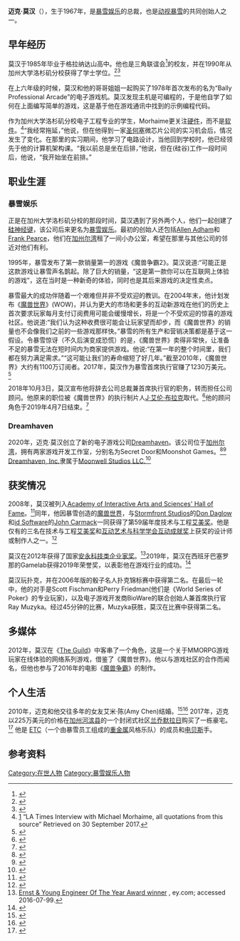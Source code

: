 {{Infobox person
| name        = 迈克·莫汉
| native_name = {{nobold|{{lang|en|Michael Morhaime}}}}
| image       = Mike Morhaime BlizzCon 2007.jpg
| image_size  = 
| caption     = 迈克·莫汉，于[[BlizzCon|BlizzCon]] 2007
| birth_date  = {{birth date and age|1967|11|3}}
| birth_place = 
| death_date  = 
| death_place = 
| known_for   = [[暴雪娱乐|暴雪娱乐]]前[[CEO|CEO]]和共同创始人
| occupation  = [[企业主管|企业主管]]；[[游戏开发商|游戏开发商]]
| employer    = 
| title       = {{Nowrap|Dreamhaven的创始人和CEO}}
| alma_mater  = [[加州大学洛杉矶分校|加州大学洛杉矶分校]] ([[工学学士|BE]])
| awards      = [[互动艺术与科学学会|AIAS]]名人堂奖(2001)<ref>{{cite web|title=D.I.C.E Special Awards|url=http://www.interactive.org/special_awards/details.asp?idSpecialAwards=11|access-date=22 January 2017|archive-date=2018-06-13|archive-url=https://web.archive.org/web/20180613134052/https://www.interactive.org/special_awards/details.asp?idSpecialAwards=11|dead-url=no}}</ref>
|spouse = {{plainlist|
*{{marriage|Amy Morhaime|2010|}}<ref name="wapo"/> 
}}
}}
'''迈克·莫汉'''（{{lang-en|Michael "Mike" Morhaime}}），生于1967年，是[[暴雪娱乐|暴雪娱乐]]的总裁，也是[[动视暴雪|动视暴雪]]的共同创始人之一。

==早年经历==

莫汉于1985年毕业于格拉纳达山高中。他也是三角联谊会<ref>{{cite web |url=http://www.triangle.org/index.php/Notable-Alumni/Notable-Alumni.html |title=Notable Alumni |accessdate=2009-02-01 |deadurl=yes |archiveurl=https://web.archive.org/web/20090718202637/http://www.triangle.org/index.php/Notable-Alumni/Notable-Alumni.html |archivedate=2009-07-18 }}</ref>的校友，并在1990年从加州大学洛杉矶分校获得了学士学位。<ref name="UCLAHonorDinner2006_11_06">{{cite web|url=http://www.engineer.ucla.edu/news/2006/Awards%20Dinner%202006.htm|title=UCLA Engineering Celebrates Accomplishments at Annual Awards Dinner|date=2006-11-06|author=M. Abraham|accessdate=2007-09-22|publisher=[[UCLA|UCLA]] Henry Samueli School of Engineering and Applied Science|archiveurl=https://web.archive.org/web/20071222072355/http://www.engineer.ucla.edu/news/2006/Awards%2BDinner%2B2006.htm|archivedate=2007-12-22|deadurl=yes}}</ref><ref>{{cite web|url=http://www.blizzard.com/register/blizzard/|title=Blizzard Entertainment 10th Anniversary Celebration|accessdate=2007-09-22|publisher=Blizzard Entertainment|archive-date=2002-01-26|archive-url=https://web.archive.org/web/20020126160653/http://www.blizzard.com/register/blizzard/|dead-url=no}}</ref>

在上六年级的时候，莫汉和他的哥哥姐姐一起购买了1978年首次发布的名为“Bally Professional Arcade”的电子游戏机。莫汉发现主机是可编程的，于是他自学了如何在上面编写简单的游戏，这是基于他在游戏通讯中找到的示例编程代码。

作为加州大学洛杉矶分校电子工程专业的学生，Morhaime更关注[[计算机硬件|硬件]]，而不是[[软件|软件]]。<ref>[http://articles.latimes.com/2010/aug/08/business/la-fi-himi-morhaime-20100808] {{Wayback|url=http://articles.latimes.com/2010/aug/08/business/la-fi-himi-morhaime-20100808 |date=20171106160234 }} “LA Times Interview with Michael Morhaime, all quotations from this source” Retrieved on 30 September 2017.</ref>“我经常拖延，”他说，但在他得到一家[[聖荷西_(加利福尼亞州)|圣何塞]]微芯片公司的实习机会后，情况发生了变化。在那里的实习期间，他学习了电路设计，当他回到学校时，他已经领先于他的计算机架构课。“我以前总是坐在后排，”他说，但在(硅谷)工作一段时间后，他说，“我开始坐在前排。”

==职业生涯==

===暴雪娱乐===

正是在加州大学洛杉矶分校的那段时间，莫汉遇到了另外两个人，他们一起创建了[[硅神经键|硅神经键]]，该公司后来更名为[[暴雪娱乐|暴雪娱乐]]。最初的创始人还包括[[Allen_Adham|Allen Adham]]和[[Frank_Pearce|Frank Pearce]]，他们在[[尔湾_(加利福尼亚州)|加州尔湾]]租了一间小办公室，希望在那里与其他公司的邻近对他们有利。

1995年，暴雪发布了第一款销量第一的游戏《魔兽争霸2》。莫汉说道:“可能正是这款游戏让暴雪声名鹊起。除了巨大的销量，“这是第一款你可以在互联网上体验的游戏”，这在当时是一种新奇的体验，同时也是其后来游戏的决定性卖点。

暴雪最大的成功伴随着一个艰难但并非不受欢迎的教训。在2004年末，他计划发布《[[魔兽世界|魔兽世界]]》(WOW)，并认为更大的市场和更多的互动新游戏在他们的历史上首次要求玩家每月支付订阅费用可能会缓慢增长，将是一个不受欢迎的惊喜的游戏社区。他说道:“我们认为这种收费很可能会让玩家望而却步，而《魔兽世界》的销量也不会像我们之前的一些游戏那样快。”暴雪的所有生产和营销决策都是基于这一假设。令暴雪惊讶（不久后演变成恐慌）的是，《魔兽世界》卖得非常快，让准备不足的暴雪无法在短时间内为商家提供游戏。他说:“在第一年的整个时间里，我们都在努力满足需求。”“这可能让我们的寿命缩短了好几年。”截至2010年，《魔兽世界》大约有1100万订阅者。2017年，莫汉作为暴雪首席执行官赚了1230万美元。<ref>{{cite web |url=https://www.gamespot.com/articles/blizzard-ceo-mike-morhaime-is-leaving-a-very-lucra/1100-6462261/ |title=Blizzard CEO Mike Morhaime Is Leaving A Very Lucrative Job |publisher=Gamespot |access-date=2018-10-04 |date=2017-02-13 |url-status=no |archive-url=https://web.archive.org/web/20190630040829/https://www.gamespot.com/articles/blizzard-ceo-mike-morhaime-is-leaving-a-very-lucra/1100-6462261/ |archive-date=2019-06-30 }}</ref>

2018年10月3日，莫汉宣布他将辞去公司总裁兼首席执行官的职务，转而担任公司顾问。他原来的职位被《魔兽世界》的执行制片人[[J._Allen_Brack|J·艾伦·布拉克]]取代。<ref>{{cite press release | url = https://www.businesswire.com/news/home/20181003005928/en/Activision-Blizzard-Names-World-Warcraft%C2%AE-Executive-Producer | title = Activision Blizzard Names World of Warcraft® Executive Producer J. Allen Brack As New President of Blizzard Entertainment | date = October 3, 2018 | access-date = October 3, 2018 | work = [[Business_Wire|Business Wire]] | archive-date = 2018-10-03 | archive-url = https://web.archive.org/web/20181003234812/https://www.businesswire.com/news/home/20181003005928/en/Activision-Blizzard-Names-World-Warcraft%C2%AE-Executive-Producer | dead-url = no }}</ref>他的顾问角色于2019年4月7日结束。<ref>{{citation | url = https://investor.activision.com/node/32181/html | title = Departure of Directors or Certain Officers; Election of Directors; Appointment of Certain Officers; Compensatory Arrangement of Certain Officers. | date = January 7, 2019 | access-date = January 10, 2019 | archive-date = 2021-02-22 | archive-url = https://web.archive.org/web/20210222014655/https://investor.activision.com/node/32181/html | dead-url = no }}</ref>

=== Dreamhaven ===
2020年，迈克·莫汉创立了新的电子游戏公司[[Dreamhaven|Dreamhaven]]。该公司位于[[尔湾_(加利福尼亚州)|加州尔湾]]，拥有两家游戏开发工作室，分别名为Secret Door和Moonshot Games。<ref>{{Citation|title=Blizzard Co-Founder Opens New Game Company, Dreamhaven, Developing Two Games - IGN|url=https://www.ign.com/articles/mike-morhaime-new-company-blizzard-dreamhaven-secret-door-moonshot|language=en|access-date=2020-09-24|archive-date=2020-09-24|archive-url=https://web.archive.org/web/20200924002214/https://www.ign.com/articles/mike-morhaime-new-company-blizzard-dreamhaven-secret-door-moonshot|dead-url=no}}</ref><ref>{{Cite news|last=Schiesel|first=Seth|title=Longtime Blizzard CEO Mike Morhaime starting new game studios and publishing company|language=en-US|work=Washington Post|url=https://www.washingtonpost.com/video-games/2020/09/23/mike-morhaime-blizzard-dreamhaven/|access-date=2020-09-23|issn=0190-8286|archive-date=2021-02-18|archive-url=https://web.archive.org/web/20210218055147/https://www.washingtonpost.com/video-games/2020/09/23/mike-morhaime-blizzard-dreamhaven/|dead-url=no}}</ref> [[Dreamhaven,_Inc.|Dreamhaven, Inc.]]隶属于[[Moonwell_Studios_LLC.|Moonwell Studios LLC.]]<ref>{{Cite web|title=Privacy Policy|url=https://www.dreamhaven.com//privacy|access-date=2020-09-23|website=www.dreamhaven.com|archive-date=2021-01-27|archive-url=https://web.archive.org/web/20210127073251/https://www.dreamhaven.com/privacy|dead-url=no}}</ref>

==获奖情况==
2008年，莫汉被列入[[Academy_of_Interactive_Arts_and_Sciences'_Hall_of_Fame|Academy of Interactive Arts and Sciences' Hall of Fame]]。<ref>{{cite web|url=http://www.interactive.org/special_awards/index.asp|title=The Academy of Interactive Arts & Sciences:: Hall of Fame|access-date=2013-01-17|publisher=[[Academy_of_Interactive_Arts_&_Sciences|Academy of Interactive Arts & Sciences]]|archive-date=2010-10-23|archive-url=https://web.archive.org/web/20101023030010/http://www.interactive.org/special_awards/index.asp|dead-url=no}}</ref>同年，他因暴雪创造的[[魔兽世界|魔兽世界]]，与[[Stormfront_Studios|Stormfront Studios]]的[[Don_Daglow|Don Daglow]]和[[id_Software|id Software]]的[[John_D._Carmack|John Carmack]]一同获得了第59届年度技术与工程[[艾美奖|艾美奖]]。他是仅有的三名在技术与工程[[艾美奖|艾美奖]]和[[互动艺术与科学学会|互动艺术与科学学会]][[Interactive_Achievement_Awards|互动成就奖]]上获奖的设计师或制作人之一。<ref>{{Cite web|url=https://www.invenglobal.com/articles/7941/the-king-of-games-michael-morhaimes-27-year-journey|title=The King of Games, Michael Morhaime's 27-Year Journey|website=www.invenglobal.com|language=en|access-date=2019-08-22|archive-date=2019-06-27|archive-url=https://web.archive.org/web/20190627075629/https://www.invenglobal.com/articles/7941/the-king-of-games-michael-morhaimes-27-year-journey|dead-url=no}}</ref>

莫汉在2012年获得了国家[[Ernst_&_Young_Entrepreneur_of_the_Year_Award|安永科技类企业家奖]]。<ref>[http://www.ey.com/US/en/Newsroom/News-releases/News_National-EOY-2012-Technology-Category-Award-Winner Ernst & Young Engineer Of The Year Award winner] {{Wayback|url=http://www.ey.com/US/en/Newsroom/News-releases/News_National-EOY-2012-Technology-Category-Award-Winner |date=20160121205431 }}, ey.com; accessed 2016-07-99.</ref>2019年，莫汉在西班牙巴塞罗那的Gamelab获得2019年荣誉奖，以表彰他在游戏行业的成功。<ref>{{Cite web|url=https://venturebeat.com/2019/05/28/mike-morhaime-cofounder-of-blizzard-entertainment-to-be-honored-at-gamelab-barcelona/|title=Mike Morhaime, cofounder of Blizzard Entertainment, to be honored at Gamelab Barcelona|date=2019-05-29|website=VentureBeat|language=en-US|access-date=2019-08-22|archive-date=2021-01-19|archive-url=https://web.archive.org/web/20210119071412/https://venturebeat.com/2019/05/28/mike-morhaime-cofounder-of-blizzard-entertainment-to-be-honored-at-gamelab-barcelona/|dead-url=no}}</ref>

莫汉玩扑克，并在2006年版的骰子名人扑克锦标赛中获得第二名。在最后一轮中，他的对手是Scott Fischman和Perry Friedman(他们是《World Series of Poker》的专业玩家)，以及电子游戏开发商BioWare的联合创始人兼首席执行官Ray Muzyka。经过45分钟的比赛，Muzyka获胜，莫汉在比赛中获得第二名。{{cn|date=September 2020}}

==多媒体==
2012年，莫汉在《[[The_Guild_(web_series)|The Guild]]》中客串了一个角色，这是一个关于MMORPG游戏玩家在线体验的网络系列游戏，借鉴了《魔兽世界》。他以与游戏社区的合作而闻名，但他也参与了2016年的电影《[[Warcraft:_The_Beginning|魔兽争霸]]》的制作。

==个人生活==
2010年，迈克和他交往多年的女友艾米·陈(Amy Chen)结婚。<ref>{{cite web |url=https://venturebeat.com/2020/09/23/blizzard-cofounder-mike-morhaime-launches-new-gaming-endeavor-dreamhaven/ |title=Blizzard cofounder Mike Morhaime launches new gaming endeavor Dreamhaven |publisher=VentureBeat |access-date=2020-09-28 |date=2020-09-23 |url-status=no |archive-url=https://web.archive.org/web/20200926160738/https://venturebeat.com/2020/09/23/blizzard-cofounder-mike-morhaime-launches-new-gaming-endeavor-dreamhaven/ |archive-date=2020-09-26 }}</ref><ref name="wapo">{{cite web |url=https://www.washingtonpost.com/video-games/2020/09/23/amy-mike-morhaime-qa/ |title=Amy and Mike Morhaime take questions about their new venture, Dreamhaven |work=Washington Post |access-date=2020-09-28 |date=2020-09-23 |url-status=yes |archive-url=https://web.archive.org/web/20210128021617/https://www.washingtonpost.com/video-games/2020/09/23/amy-mike-morhaime-qa/ |archive-date=2021-01-28 }}</ref> 2017年，迈克以225万美元的价格在[[加州|加州]][[河滨县|河滨县]]的一个封闭式社区[[兰乔默拉日|兰乔默拉日]]购买了一栋豪宅。<ref>{{cite web |url=https://www.latimes.com/business/realestate/hot-property/la-fi-hotprop-mike-morhaime-rancho-mirage-20170218-story.html |title=Blizzard president Mike Morhaime expands his realm in Rancho Mirage |work=Los Angeles Times |access-date=2020-09-28 |date=2017-02-13 |url-status=no |archive-url=https://web.archive.org/web/20181007012904/http://www.latimes.com/business/realestate/hot-property/la-fi-hotprop-mike-morhaime-rancho-mirage-20170218-story.html |archive-date=2018-10-07 }}</ref> 他是 [[wowwiki:Elite_Tauren_Chieftain|ETC]]（一个由暴雪员工组成的[[重金属音乐|重金属]]风格乐队）的成员和[[电贝斯|电贝斯]]手。

== 参考资料 ==
<references />
{{暴雪娛樂}}
[[Category:在世人物|Category:在世人物]]
[[Category:暴雪娱乐人物|Category:暴雪娱乐人物]]